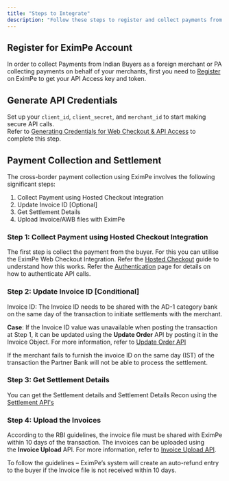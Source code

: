 ```yaml
---
title: "Steps to Integrate"
description: "Follow these steps to register and collect payments from customer in India"
---
```


## Register for EximPe Account

In order to collect Payments from Indian Buyers as a foreign merchant or PA collecting payments on behalf of your merchants, first you need to [Register](/integration-guide/getting-started/register-merchant) on EximPe to get your API Access key and token.

## Generate API Credentials

Set up your `client_id`, `client_secret`, and `merchant_id` to start making secure API calls.\
Refer to [Generating Credentials for Web Checkout & API Access](/integration-guide/getting-started/test-credentials) to complete this step.

## Payment Collection and Settlement

The cross-border payment collection using EximPe involves the following significant steps:

1. Collect Payment using Hosted Checkout Integration
2. Update Invoice ID [Optional]
3. Get Settlement Details
4. Upload Invoice/AWB files with EximPe


### Step 1: Collect Payment using Hosted Checkout Integration

The first step is collect the payment from the buyer. For this you can utilise the EximPe Web Checkout Integration. Refer the [Hosted Checkout](integration-guide/web-integration/hosted-checkout) guide to understand how this works. Refer the [Authentication](integration-guide/getting-started/authentication) page for details on how to authenticate API calls.

### Step 2: Update Invoice ID [Conditional]

Invoice ID: The Invoice ID needs to be shared with the AD-1 category bank on the same day of the transaction to initiate settlements with the merchant.

**Case**: If the Invoice ID value was unavailable when posting the transaction at Step 1, it can be updated using the **Update Order** API by posting it in the Invoice Object. For more information, refer to [Update Order API](/api-reference/order/update_order)

If the merchant fails to furnish the invoice ID on the same day (IST) of the transaction the Partner Bank will not be able to process the settlement. 

### Step 3: Get Settlement Details

You can get the Settlement details and Settlement Details Recon using the [Settlement API's](/api-reference/settelement/)

### Step 4: Upload the Invoices


According to the RBI guidelines, the invoice file must be shared with EximPe within 10 days of the transaction. The invoices can be uploaded using the **Invoice Upload** API. For more information, refer to [Invoice Upload API](/api-reference/order/invoice_upload).

To follow the guidelines – EximPe’s system will create an auto-refund entry to the buyer if the Invoice file is not received within 10 days. 
